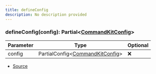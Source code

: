 ```yaml
---
title: defineConfig
description: No description provided
---
```


### defineConfig(config): Partial\<[CommandKitConfig](/docs/types/CommandKitConfig)>

| Parameter | Type                                                             | Optional |
| --------- | ---------------------------------------------------------------- | -------- |
| config    | PartialConfig\<[CommandKitConfig](/docs/types/CommandKitConfig)> | ❌       |

- [Source](https://github.com/underctrl-io/commandkit/blob/4bec6eb15c6d8d01a8ef971868bc7d589a20269e/packages/commandkit/src/config.ts#L71)

